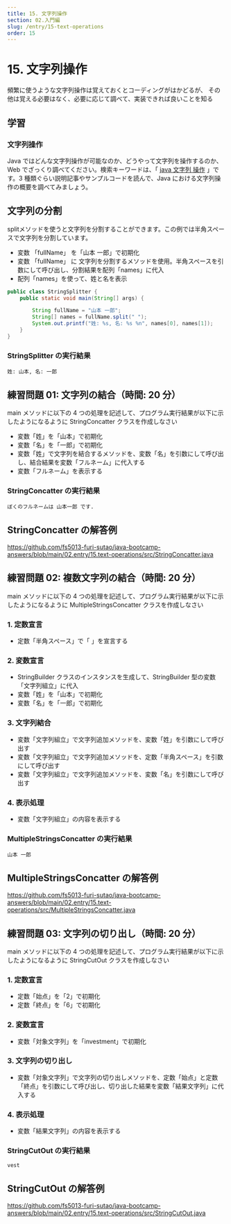 ```yaml
---
title: 15. 文字列操作
section: 02.入門編
slug: /entry/15-text-operations
order: 15
---
```


# 15. 文字列操作

<p class="goal">
  頻繁に使うような文字列操作は覚えておくとコーディングがはかどるが、
  その他は覚える必要はなく、必要に応じて調べて、実装できれば良いことを知る
</p>

## 学習

### 文字列操作

Java ではどんな文字列操作が可能なのか、どうやって文字列を操作するのか、Web でざっくり調べてください。検索キーワードは、「 [java 文字列 操作](https://www.google.com/search?q=java+文字列+操作) 」です。3 種類ぐらい説明記事やサンプルコードを読んで、Java における文字列操作の概要を調べてみましょう。

## 文字列の分割

splitメソッドを使うと文字列を分割することができます。この例では半角スペースで文字列を分割しています。

- 変数 「fullName」 を「山本 一郎」で初期化
- 変数 「fullName」 に 文字列を分割するメソッドを使用。半角スペースを引数にして呼び出し、分割結果を配列「names」に代入
- 配列「names」を使って、姓と名を表示

```java
public class StringSplitter {
    public static void main(String[] args) {

        String fullName = "山本 一郎";
        String[] names = fullName.split(" ");
        System.out.printf("姓: %s, 名: %s %n", names[0], names[1]);
    }
}
```

### StringSplitter の実行結果

```
姓: 山本, 名: 一郎
```

## 練習問題 01: 文字列の結合（時間: 20 分）

main メソッドに以下の 4 つの処理を記述して、プログラム実行結果が以下に示したようになるように StringConcatter クラスを作成しなさい

- 変数「姓」を「山本」で初期化
- 変数「名」を「一郎」で初期化
- 変数「姓」で文字列を結合するメソッドを、変数「名」を引数にして呼び出し、結合結果を変数「フルネーム」に代入する
- 変数「フルネーム」を表示する

### StringConcatter の実行結果

```
ぼくのフルネームは 山本一郎 です.
```

## StringConcatter の解答例

https://github.com/fs5013-furi-sutao/java-bootcamp-answers/blob/main/02.entry/15.text-operations/src/StringConcatter.java

## 練習問題 02: 複数文字列の結合（時間: 20 分）

main メソッドに以下の 4 つの処理を記述して、プログラム実行結果が以下に示したようになるように MultipleStringsConcatter クラスを作成しなさい

### 1. 定数宣言

- 定数「半角スペース」で「 」を宣言する

### 2. 変数宣言

- StringBuilder クラスのインスタンスを生成して、StringBuilder 型の変数「文字列組立」に代入
- 変数「姓」を「山本」で初期化
- 変数「名」を「一郎」で初期化

### 3. 文字列結合

- 変数「文字列組立」で文字列追加メソッドを、変数「姓」を引数にして呼び出す
- 変数「文字列組立」で文字列追加メソッドを、定数「半角スペース」を引数にして呼び出す
- 変数「文字列組立」で文字列追加メソッドを、変数「名」を引数にして呼び出す

### 4. 表示処理

- 変数「文字列組立」の内容を表示する

### MultipleStringsConcatter の実行結果

```
山本 一郎
```

## MultipleStringsConcatter の解答例

https://github.com/fs5013-furi-sutao/java-bootcamp-answers/blob/main/02.entry/15.text-operations/src/MultipleStringsConcatter.java

## 練習問題 03: 文字列の切り出し（時間: 20 分）

main メソッドに以下の 4 つの処理を記述して、プログラム実行結果が以下に示したようになるように StringCutOut クラスを作成しなさい

### 1. 定数宣言

- 定数「始点」を「2」で初期化
- 定数「終点」を「6」で初期化

### 2. 変数宣言

- 変数「対象文字列」を「investment」で初期化

### 3. 文字列の切り出し

- 変数「対象文字列」で文字列の切り出しメソッドを、定数「始点」と定数「終点」を引数にして呼び出し、切り出した結果を変数「結果文字列」に代入する

### 4. 表示処理

- 変数「結果文字列」の内容を表示する

### StringCutOut の実行結果

```
vest
```

## StringCutOut の解答例

https://github.com/fs5013-furi-sutao/java-bootcamp-answers/blob/main/02.entry/15.text-operations/src/StringCutOut.java
